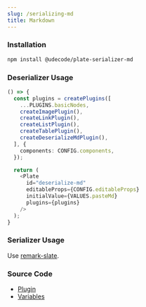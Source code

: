 ```yaml
---
slug: /serializing-md
title: Markdown
---
```


### Installation

```bash npm2yarn
npm install @udecode/plate-serializer-md
```

### Deserializer Usage

```ts live
() => {
  const plugins = createPlugins([
    ...PLUGINS.basicNodes,
    createImagePlugin(),
    createLinkPlugin(),
    createListPlugin(),
    createTablePlugin(),
    createDeserializeMdPlugin(),
  ], {
    components: CONFIG.components,
  });

  return (
    <Plate
      id="deserialize-md"
      editableProps={CONFIG.editableProps}
      initialValue={VALUES.pasteMd}
      plugins={plugins}
    />
  );
}
```

### Serializer Usage

Use [remark-slate](https://github.com/hanford/remark-slate).

### Source Code

- [Plugin](https://github.com/udecode/plate/blob/main/packages/serializers/md/src/deserializer/createDeserializeMdPlugin.ts)
- [Variables](https://github.com/udecode/plate/blob/main/docs/src/live/live.tsx)
